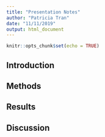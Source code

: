 ```yaml
---
title: "Presentation Notes"
author: "Patricia Tran"
date: "11/11/2019"
output: html_document
---
```


```r
knitr::opts_chunk$set(echo = TRUE)
```

## Introduction


## Methods

## Results

## Discussion